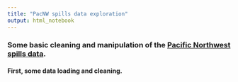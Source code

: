 ```yaml
---
title: "PacNW spills data exploration"
output: html_notebook
---
```


### Some basic cleaning and manipulation of the [Pacific Northwest spills data](https://github.com/jamesrco/PacNWSpills/tree/master/data).

#### First, some data loading and cleaning.

```r


```

